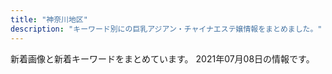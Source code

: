 ```yaml
---
title: "神奈川地区"
description: "キーワード別にの巨乳アジアン・チャイナエステ嬢情報をまとめました。"
---
```


新着画像と新着キーワードをまとめています。
2021年07月08日の情報です。

<DmmAffiliateIns />
<KeywordTable
  shops={
    [
    {
        "name": "\u3075\u3088\u3046",
        "url": "http://www.huyo.work/",
        "keywords": {},
        "station": "JR\u5e73\u585a\u99c5\u5317\u53e3",
        "img_links": [
            "http://www.huyo.work/images/info.jpg",
            "http://www.huyo.work/images/sys2.jpg",
            "http://www.huyo.work/img/nana1.jpg",
            "http://www.huyo.work/images/mobile.jpg",
            "http://www.huyo.work/images/4.jpg",
            "http://www.huyo.work/images/3.jpg",
            "http://www.huyo.work/images/interior_t.jpg",
            "http://www.huyo.work/img/mimi1.jpg",
            "http://www.huyo.work/images/head.jpg",
            "http://www.huyo.work/img/ayumi1.jpg",
            "http://www.huyo.work/images/sys1.jpg",
            "http://www.huyo.work/images/7.jpg",
            "http://www.huyo.work/img/mayu1.jpg",
            "http://www.huyo.work/images/int1.jpg",
            "http://www.huyo.work/img/riri1.jpg",
            "http://www.huyo.work/images/int2.jpg",
            "http://www.huyo.work/img/sora1.jpg",
            "http://www.huyo.work/images/2.jpg",
            "http://www.huyo.work/images/news.jpg",
            "http://www.huyo.work/images/line.png",
            "http://www.huyo.work/images/5.jpg",
            "http://www.huyo.work/images/1.jpg",
            "http://www.huyo.work/images/staff_t.jpg",
            "http://www.huyo.work/images/8.jpg",
            "http://www.huyo.work/img/hana1.jpg"
        ]
    },
    {
        "keywords": {},
        "station": "JR\u5e73\u585a\u99c5\u5317\u53e3",
        "url": "http://sui-en.work/",
        "name": "\u968f\u7e01",
        "img_links": [
            "http://sui-en.work/images/sys3.png",
            "http://sui-en.work/images/mobile.jpg",
            "http://sui-en.work/images/int1.png",
            "http://sui-en.work/images/2.png",
            "http://sui-en.work/images/b2.jpg",
            "http://sui-en.work/images/3.png",
            "http://sui-en.work/images/4.png",
            "http://sui-en.work/images/b1.jpg",
            "http://sui-en.work/images/head.jpg",
            "http://sui-en.work/images/news.jpg",
            "http://sui-en.work/images/1.png",
            "http://sui-en.work/images/int2.png",
            "http://sui-en.work/images/tr.jpg",
            "http://sui-en.work/img/yuki1.jpg",
            "http://sui-en.work/img/kaori1.jpg",
            "http://sui-en.work/images/sys2.jpg",
            "http://sui-en.work/img/sena1.jpg",
            "http://sui-en.work/images/int3.png",
            "http://sui-en.work/images/ta.jpg",
            "http://sui-en.work/img/hana1.jpg",
            "http://sui-en.work/images/interior_t.png",
            "http://sui-en.work/images/sys1.jpg",
            "http://sui-en.work/images/info.jpg",
            "http://sui-en.work/images/staff_t.png"
        ]
    },
    {
        "keywords": {
            "84": 4,
            "F": 1,
            "\u30bb\u30af\u30b7\u30fc": 5,
            "87": 5
        },
        "name": "\u30a2\u30eb\u30b9",
        "url": "https://174018370.wixsite.com/mysite-5/",
        "station": "JR\u85e4\u6ca2\u99c5\u5357\u53e3",
        "img_links": [
            "https://static.wixstatic.com/media/fa16f5_86eb1c796f8c4331b4c38b69cda1b743~mv2.jpg",
            "https://static.wixstatic.com/media/fa16f5_c5eb62e882bb4223841ed94f9c0e4c94~mv2.jpg",
            "https://static.wixstatic.com/media/fa16f5_10bb2bee15cc4bae8e5cb63703e45c70~mv2.jpg"
        ]
    },
    {
        "url": "http://lavender-est.xyz/",
        "name": "\u30e9\u30d9\u30f3\u30c0\u30fc",
        "img_links": [
            "http://lavender-est.xyz/girl/10.jpg",
            "http://lavender-est.xyz/girl/11_2.jpg",
            "http://lavender-est.xyz/girl/10_1.jpg",
            "http://lavender-est.xyz/girl/9.jpg",
            "http://lavender-est.xyz/girl/5.jpg",
            "http://lavender-est.xyz/girl/5_3.jpg",
            "http://lavender-est.xyz/images/top01.jpg",
            "http://lavender-est.xyz/girl/15.jpg",
            "http://lavender-est.xyz/girl/10_2.jpg",
            "http://lavender-est.xyz/girl/9_1.jpg",
            "http://lavender-est.xyz/girl/3_1.jpg",
            "http://lavender-est.xyz/images/room/r4.jpg",
            "http://lavender-est.xyz/images/bar_staff.jpg",
            "http://lavender-est.xyz/images/pro_girl_line.jpg",
            "http://lavender-est.xyz/images/twitter.jpg",
            "http://lavender-est.xyz/girl/5_2.jpg",
            "http://lavender-est.xyz/girl/6_1.jpg",
            "http://lavender-est.xyz/girl/7.jpg",
            "http://lavender-est.xyz/girl/14_1.jpg",
            "http://lavender-est.xyz/girl/14.jpg",
            "http://lavender-est.xyz/girl/9_2.jpg",
            "http://lavender-est.xyz/girl/no.jpg",
            "http://lavender-est.xyz/girl/6.jpg",
            "http://lavender-est.xyz/girl/14_2.jpg",
            "http://lavender-est.xyz/girl/7_1.jpg",
            "http://lavender-est.xyz/girl/4.jpg",
            "http://lavender-est.xyz/images/tel.png",
            "http://lavender-est.xyz/girl/11.jpg",
            "http://lavender-est.xyz/images/room/r2.jpg",
            "http://lavender-est.xyz/girl/1.jpg",
            "http://lavender-est.xyz/girl/4_1.jpg",
            "http://lavender-est.xyz/i/girl/4.jpg",
            "http://lavender-est.xyz/girl/7_2.jpg",
            "http://lavender-est.xyz/girl/15_1.jpg",
            "http://lavender-est.xyz/images/mobile.png",
            "http://lavender-est.xyz/girl/5_1.jpg",
            "http://lavender-est.xyz/images/lr_02.jpg",
            "http://lavender-est.xyz/girl/3.jpg",
            "http://lavender-est.xyz/girl/2.jpg",
            "http://lavender-est.xyz/girl/2_1.jpg",
            "http://lavender-est.xyz/girl/11_1.jpg",
            "http://lavender-est.xyz/images/room/r1.jpg",
            "http://lavender-est.xyz/images/room/r3.jpg"
        ],
        "keywords": {},
        "station": "JR\u85e4\u6ca2\u99c5\u5357\u53e3"
    },
    {
        "name": "\u798f\u7e01",
        "station": "\u5584\u884c\u99c5\u6771\u53e3",
        "url": "http://treat-rlx.com/",
        "keywords": {
            "C": 11
        },
        "img_links": [
            "http://treat-rlx.com/pic/topimg1.png",
            "http://treat-rlx.com/i/files/homeimg.jpg",
            "http://treat-rlx.com/pic/head.jpg",
            "http://treat-rlx.com/staff/mika/01mb.jpg",
            "http://treat-rlx.com/pic/topimg4.png",
            "http://treat-rlx.com/pic/topimg5.png",
            "http://treat-rlx.com/img/att.png",
            "http://treat-rlx.com/pic/topimg2.png",
            "http://treat-rlx.com/staff/aya/01.jpg",
            "http://treat-rlx.com/staff/mika/01.jpg",
            "http://treat-rlx.com/img/ttl_staff.jpg",
            "http://treat-rlx.com/img/ttl_mobile.png",
            "http://treat-rlx.com/img/ttl_rec.png",
            "http://treat-rlx.com/pic/topimg3.png",
            "http://treat-rlx.com/staff/aya/01mb.jpg"
        ]
    },
    {
        "keywords": {},
        "name": "\u7652\u5fc3\u5712",
        "img_links": [
            "http://yushinen.info/images/nei-03.png",
            "http://yushinen.info/images/g3.jpg",
            "http://yushinen.info/images/room1.jpg",
            "http://yushinen.info/images/room3.jpg",
            "http://yushinen.info/images/room4.jpg",
            "http://yushinen.info/images/g0.jpg",
            "http://yushinen.info/images/room6.jpg",
            "http://yushinen.info/images/room2.jpg",
            "http://yushinen.info/images/g1.jpg",
            "http://yushinen.info/images/g7.jpg",
            "http://yushinen.info/images/info.png",
            "http://yushinen.info/images/g2.jpg",
            "http://yushinen.info/images/flw.png",
            "http://yushinen.info/images/g6.jpg",
            "http://yushinen.info/images/room5.jpg",
            "http://yushinen.info/images/g5.jpg",
            "http://yushinen.info/images/mobile.png",
            "http://yushinen.info/images/top.jpg",
            "http://yushinen.info/images/g4.jpg"
        ],
        "station": "JR\u85e4\u6ca2\u99c5\u5357\u53e3",
        "url": "http://yushinen.info/"
    },
    {
        "keywords": {},
        "url": "http://f-kaori.work/",
        "img_links": [
            "http://f-kaori.work/images/1.jpg",
            "http://f-kaori.work/sp/images/int2.png",
            "http://f-kaori.work/img/yumi1.jpg",
            "http://f-kaori.work/sp/menu/staff.jpg",
            "http://f-kaori.work/sp/img/risa1.jpg",
            "http://f-kaori.work/sp/images/11.jpg",
            "http://f-kaori.work/sp/images/rec3.png",
            "http://f-kaori.work/sp/images/staff_t.jpg",
            "http://f-kaori.work/sp/images/sys.png",
            "http://f-kaori.work/images/int1.png",
            "http://f-kaori.work/sp/img/ai1.jpg",
            "http://f-kaori.work/images/rec2.jpg",
            "http://f-kaori.work/sp/images/sisu.jpg",
            "http://f-kaori.work/sp/images/tel.jpg",
            "http://f-kaori.work/images/10.jpg",
            "http://f-kaori.work/sp/images/9.jpg",
            "http://f-kaori.work/sp/img/sora1.jpg",
            "http://f-kaori.work/images/11.jpg",
            "http://f-kaori.work/images/sisu_t.jpg",
            "http://f-kaori.work/sp/images/head.jpg",
            "http://f-kaori.work/img/emi1.jpg",
            "http://f-kaori.work/images/staff_t.jpg",
            "http://f-kaori.work/sp/images/newsb.png",
            "http://f-kaori.work/images/interior_t.jpg",
            "http://f-kaori.work/sp/img/yumi1.jpg",
            "http://f-kaori.work/images/int2.png",
            "http://f-kaori.work/img/yaya1.jpg",
            "http://f-kaori.work/images/sys.png",
            "http://f-kaori.work/sp/images/pc.jpg",
            "http://f-kaori.work/images/12.jpg",
            "http://f-kaori.work/sp/images/rec2.jpg",
            "http://f-kaori.work/images/sisu.png",
            "http://f-kaori.work/sp/menu/interior.jpg",
            "http://f-kaori.work/sp/images/12.jpg",
            "http://f-kaori.work/sp/images/news.png",
            "http://f-kaori.work/sp/images/footer.png",
            "http://f-kaori.work/images/mobile.jpg",
            "http://f-kaori.work/images/8.jpg",
            "http://f-kaori.work/img/sora1.jpg",
            "http://f-kaori.work/images/sm.jpg",
            "http://f-kaori.work/sp/img/yaya1.jpg",
            "http://f-kaori.work/images/head.jpg",
            "http://f-kaori.work/sp/images/8.jpg",
            "http://f-kaori.work/sp/images/int1.png",
            "http://f-kaori.work/images/6.jpg",
            "http://f-kaori.work/img/ai1.jpg",
            "http://f-kaori.work/img/risa1.jpg",
            "http://f-kaori.work/sp/images/1.jpg",
            "http://f-kaori.work/sp/images/10.jpg",
            "http://f-kaori.work/sp/images/6.jpg",
            "http://f-kaori.work/images/rec1.png",
            "http://f-kaori.work/img/sasa1.jpg",
            "http://f-kaori.work/sp/img/emi1.jpg",
            "http://f-kaori.work/sp/menu/top.jpg",
            "http://f-kaori.work/sp/img/sasa1.jpg",
            "http://f-kaori.work/images/concept.png",
            "http://f-kaori.work/sp/images/sisu_t.png",
            "http://f-kaori.work/images/news.png",
            "http://f-kaori.work/images/9.jpg",
            "http://f-kaori.work/sp/images/topgirl.png",
            "http://f-kaori.work/images/line.png",
            "http://f-kaori.work/sp/images/rec1.png",
            "http://f-kaori.work/sp/images/interior_t.jpg",
            "http://f-kaori.work/sp/images/top.jpg"
        ],
        "name": "\u85ab",
        "station": "JR\u85e4\u6ca2\u99c5\u5357\u53e3"
    },
    {
        "name": "\u83ef\u84ee",
        "station": "JR\u8305\u30f6\u5d0e\u99c5\u5317\u53e3",
        "img_links": [],
        "url": "http://karen.ies.fun/",
        "keywords": {}
    },
    {
        "url": "https://temiri.ests.jp/",
        "img_links": [
            "https://temiri.ests.jp/images/img_eject.jpg",
            "https://temiri.ests.jp/images/tit_face.jpg",
            "https://temiri.ests.jp/images/btn_eject.jpg",
            "https://temiri.ests.jp/images/sp_top.jpg",
            "https://temiri.ests.jp/images/room2.jpg",
            "https://temiri.ests.jp/images/link_nav04.jpg",
            "https://temiri.ests.jp/images/room5.jpg",
            "https://temiri.ests.jp/images/link_nav06.jpg",
            "https://temiri.ests.jp/images/link_nav03.jpg",
            "https://temiri.ests.jp/images/top.png",
            "https://temiri.ests.jp/photos/sites/37/2021/07/2021070604414557.jpg",
            "https://temiri.ests.jp/images/tit_new.jpg",
            "https://temiri.ests.jp/photos/sites/37/2021/06/2021062407313095.jpg",
            "https://temiri.ests.jp/images/link_nav01.jpg",
            "https://temiri.ests.jp/images/room3.jpg",
            "https://temiri.ests.jp/photos/sites/37/2021/06/202106240731274.jpg",
            "https://temiri.ests.jp/images/tit_eject.jpg",
            "https://temiri.ests.jp/photos/sites/37/2021/06/2021062407312689.jpg",
            "https://temiri.ests.jp/images/room1.jpg",
            "https://temiri.ests.jp/images/room6.jpg",
            "https://temiri.ests.jp/images/link_nav07.jpg",
            "https://temiri.ests.jp/images/link_nav05.jpg",
            "https://temiri.ests.jp/images/room4.jpg",
            "https://temiri.ests.jp/photos/sites/37/2021/06/2021062407312823.jpg",
            "https://temiri.ests.jp/images/link_nav02.jpg",
            "https://temiri.ests.jp/images/close_eject.png"
        ],
        "name": "\u30c6\u30df\u30ea",
        "keywords": {
            "C": 54,
            "86": 12,
            "83": 12,
            "85": 24,
            "D": 48,
            "87": 12
        },
        "station": "JR\u6238\u585a\u99c5\u897f\u53e3"
    },
    {
        "station": "JR\u85e4\u6ca2\u99c5\u5357\u53e3",
        "img_links": [
            "http://es-tiara.jpest.net/uploads//sites/29/elementor/thumbs/g3-p6y6s5t17tg0kcmmp7qxqlulr3l1ctxeo6k0dqs9mg.jpg",
            "http://es-tiara.jpest.net/uploads//sites/29/2020/11/new_01.jpg",
            "http://es-tiara.jpest.net/uploads//sites/29/2021/05/g3.jpg",
            "http://es-tiara.jpest.net/uploads//sites/29/elementor/thumbs/g4-p6y6qq3wrxh8tspq33egfgw92wnulh8652oaziwx4o.jpg",
            "http://es-tiara.jpest.net/uploads//sites/29/elementor/thumbs/g1-p6y6ogby9cdarq0icm1wwjj5eduwzt7ittx28ga660.jpg",
            "http://es-tiara.jpest.net/uploads//sites/29/2020/11/top-1.png",
            "http://es-tiara.jpest.net/uploads//sites/29/2020/11/new_03.jpg",
            "http://es-tiara.jpest.net/uploads//sites/29/2021/05/g4.jpg",
            "http://es-tiara.jpest.net/uploads//sites/29/elementor/thumbs/g2-p6y6me2p9fjnaj0de7ydxk9qgy0x3q0q7mdpblc9tk.jpg",
            "http://es-tiara.jpest.net/uploads//sites/29/2021/05/g2.jpg",
            "http://es-tiara.jpest.net/uploads//sites/29/2020/11/liushu.png",
            "http://es-tiara.jpest.net/uploads//sites/29/2021/05/g1.jpg"
        ],
        "keywords": {},
        "url": "http://es-tiara.jpest.net/",
        "name": "\u30c6\u30a3\u30a2\u30e9"
    },
    {
        "station": "JR\u5c0f\u7530\u539f\u99c5\u897f\u53e3",
        "name": "\u30ad\u30e5\u30fc\u30c8",
        "url": "http://onlyone-relax.xyz/",
        "keywords": {
            "D": 61,
            "C": 8,
            "F": 8,
            "E": 8
        },
        "img_links": [
            "http://onlyone-relax.xyz/images/cg01.jpg",
            "http://onlyone-relax.xyz/images/cg09.jpg",
            "http://onlyone-relax.xyz/images/cg07.jpg",
            "http://onlyone-relax.xyz/images/cg08.jpg",
            "http://onlyone-relax.xyz/images/spacer300x450.png",
            "http://onlyone-relax.xyz/images/cg05.jpg",
            "http://onlyone-relax.xyz/images/cg04.jpg",
            "http://onlyone-relax.xyz/images/top2.png",
            "http://onlyone-relax.xyz/images/cg02.jpg",
            "http://onlyone-relax.xyz/images/cg10.jpg",
            "http://onlyone-relax.xyz/images/2.jpg",
            "http://onlyone-relax.xyz/images/4.jpg",
            "http://onlyone-relax.xyz/images/cg06.jpg",
            "http://onlyone-relax.xyz/images/top.png",
            "http://onlyone-relax.xyz/images/1.jpg",
            "http://onlyone-relax.xyz/images/cg03.jpg",
            "http://onlyone-relax.xyz/images/qr.jpg"
        ]
    },
    {
        "url": "http://o-jp.com/tsubaki/",
        "name": "\u693f",
        "img_links": [
            "http://o-jp.com/tsubaki/images/index_enter.jpg",
            "http://o-jp.com/tsubaki/images/t_discount.jpg",
            "http://o-jp.com/tsubaki/images/photo03.jpg",
            "http://o-jp.com/tsubaki/images/t_mobile.jpg",
            "http://o-jp.com/tsubaki/images/photo01.jpg",
            "http://o-jp.com/tsubaki/images/photo04.jpg",
            "http://o-jp.com/tsubaki/images/photo02.jpg",
            "http://o-jp.com/tsubaki/images/mimi1.jpg"
        ],
        "station": "JR\u5e73\u585a\u99c5\u897f\u53e3",
        "keywords": {
            "C": 6
        }
    },
    {
        "station": "JR\u85e4\u6ca2\u99c5\u5357\u53e3",
        "url": "http://hana-tobira.xyz/",
        "img_links": [
            "http://hana-tobira.xyz/images/g2.jpg",
            "http://hana-tobira.xyz/images/tite-link.jpg",
            "http://hana-tobira.xyz/images/tite-staff.jpg",
            "http://hana-tobira.xyz/images/end.png",
            "http://hana-tobira.xyz/images/g5.jpg",
            "http://hana-tobira.xyz/images/mobile.jpg",
            "http://hana-tobira.xyz/images/g.jpg",
            "http://hana-tobira.xyz/images/tite-i.png",
            "http://hana-tobira.xyz/images/pickup_t.jpg",
            "http://hana-tobira.xyz/images/g4.jpg",
            "http://hana-tobira.xyz/images/g6.jpg",
            "http://hana-tobira.xyz/images/g7.jpg"
        ],
        "name": "\u82b1\u306e\u6249",
        "keywords": {
            "C": 13
        }
    },
    {
        "keywords": {},
        "name": "\u591c\u8776",
        "url": "http://yacho.est-u.com/",
        "img_links": [
            "http://yacho.est-u.com/images/index_07.jpg",
            "http://yacho.est-u.com/images/2.jpg",
            "http://yacho.est-u.com/images/k1.jpg",
            "http://yacho.est-u.com/images/4.jpg",
            "http://yacho.est-u.com/images/staff_03.jpg",
            "http://yacho.est-u.com/images/index_04.jpg",
            "http://yacho.est-u.com/images/3.jpg",
            "http://yacho.est-u.com/images/index_01.jpg",
            "http://yacho.est-u.com/images/index_14.jpg",
            "http://yacho.est-u.com/images/index_10.jpg",
            "http://yacho.est-u.com/images/k2.jpg",
            "http://yacho.est-u.com/images/index_06.jpg",
            "http://yacho.est-u.com/images/6.jpg",
            "http://yacho.est-u.com/images/5.jpg",
            "http://yacho.est-u.com/images/index_05.jpg",
            "http://yacho.est-u.com/images/staff_01.jpg",
            "http://yacho.est-u.com/images/index_03.jpg",
            "http://yacho.est-u.com/images/1.jpg",
            "http://yacho.est-u.com/images/index_02.jpg",
            "http://yacho.est-u.com/images/index_17.jpg",
            "http://yacho.est-u.com/images/index_12.jpg",
            "http://yacho.est-u.com/images/index_15.jpg"
        ],
        "station": "JR\u85e4\u6ca2\u99c5\u5357\u53e3"
    },
    {
        "station": "JR\u6771\u6238\u585a\u99c5\u6771\u53e3",
        "img_links": [
            "http://candy.relaxjp.com/css/staff/staff001-a.png",
            "http://candy.relaxjp.com/css/staff/staff007.png",
            "http://candy.relaxjp.com/css/staff/staff003.png",
            "http://candy.relaxjp.com/css/staff/staff0001.png",
            "http://candy.relaxjp.com/css/staff/staff007-a.png",
            "http://candy.relaxjp.com/css/staff/staff006.png",
            "http://candy.relaxjp.com/css/nav/nav-003.png",
            "http://candy.relaxjp.com/images/slider1/003.jpg",
            "http://candy.relaxjp.com/css/osusume33.jpg",
            "http://candy.relaxjp.com/css/staff/staff006-a.png",
            "http://candy.relaxjp.com/css/nav/nav-006.png",
            "http://candy.relaxjp.com/css/staff/staff005-a.png",
            "http://candy.relaxjp.com/css/staff/staff003-a.png",
            "http://candy.relaxjp.com/css/staff/staff004.png",
            "http://candy.relaxjp.com/images/slider1/001.jpg",
            "http://candy.relaxjp.com/css/staff/staff004-a.png",
            "http://candy.relaxjp.com/css/staff/staff005.png",
            "http://candy.relaxjp.com/css/top000001.png",
            "http://candy.relaxjp.com/css/staff/staff002-a.png",
            "http://candy.relaxjp.com/css/tel.png",
            "http://candy.relaxjp.com/css/nav/nav-001.png",
            "http://candy.relaxjp.com/css/nav/nav-002.png",
            "http://candy.relaxjp.com/css/nav/nav-005.png",
            "http://candy.relaxjp.com/css/staff/staff002.png",
            "http://candy.relaxjp.com/css/nav/nav-004.png"
        ],
        "keywords": {
            "87": 1,
            "85": 1,
            "88": 1,
            "90": 1,
            "D": 4,
            "C": 2,
            "89": 2
        },
        "url": "http://candy.relaxjp.com/",
        "name": "Candy"
    },
    {
        "station": "JR\u5e73\u585a\u99c5",
        "name": "\u6843\u9999",
        "url": "http://esthe-massage.pw/",
        "keywords": {
            "87": 1,
            "86": 3,
            "D": 3,
            "E": 2,
            "85": 1
        },
        "img_links": [
            "http://esthe-massage.pw/img/no.png",
            "http://esthe-massage.pw/img/cg02.jpg",
            "http://esthe-massage.pw/img/m30.jpg",
            "http://esthe-massage.pw/img/fla.jpg",
            "http://esthe-massage.pw/img/m1.jpg",
            "http://esthe-massage.pw/img/noo.png",
            "http://esthe-massage.pw/img/m4.jpg",
            "http://esthe-massage.pw/img/cg05.jpg",
            "http://esthe-massage.pw/img/cg04.jpg",
            "http://esthe-massage.pw/img/m60.jpg",
            "http://esthe-massage.pw/img/cg01.jpg",
            "http://esthe-massage.pw/img/stan.png",
            "http://esthe-massage.pw/img/m2.jpg",
            "http://esthe-massage.pw/img/m5.jpg",
            "http://esthe-massage.pw/img/top.jpg",
            "http://esthe-massage.pw/img/m10.jpg",
            "http://esthe-massage.pw/img/m3.jpg",
            "http://esthe-massage.pw/img/m20.jpg",
            "http://esthe-massage.pw/img/cg03.jpg",
            "http://esthe-massage.pw/img/m6.jpg"
        ]
    },
    {
        "keywords": {
            "D": 108,
            "83": 18,
            "86": 36,
            "87": 18,
            "85": 36,
            "C": 14
        },
        "station": "\u79e6\u91ce\u99c5\u5317\u53e3",
        "img_links": [
            "https://arena.jpn.vin/images/s_news.jpg",
            "https://arena.jpn.vin/images/s_staff.jpg",
            "https://arena.jpn.vin/images/room4.jpg",
            "https://arena.jpn.vin/images/new.jpg",
            "https://arena.jpn.vin/images/s_link.jpg",
            "https://arena.jpn.vin/photos/sites/25/2021/04/2021043011491629.jpg",
            "https://arena.jpn.vin/photos/sites/25/2021/02/2021021019135619.jpg",
            "https://arena.jpn.vin/images/s2.jpg",
            "https://arena.jpn.vin/images/s_face.jpg",
            "https://arena.jpn.vin/images/room3.jpg",
            "https://arena.jpn.vin/photos/sites/25/2021/02/2021021019135821.jpg",
            "https://arena.jpn.vin/images/tel.jpg",
            "https://arena.jpn.vin/photos/sites/25/2021/02/202102101913575.jpg",
            "https://arena.jpn.vin/images/room1.jpg",
            "https://arena.jpn.vin/photos/sites/25/2021/02/2021021019135553.jpg",
            "https://arena.jpn.vin/images/top.jpg",
            "https://arena.jpn.vin/images/s1.jpg",
            "https://arena.jpn.vin/images/mobile.jpg",
            "https://arena.jpn.vin/images/news_bj2.jpg",
            "https://arena.jpn.vin/images/room2.jpg",
            "https://arena.jpn.vin/photos/sites/25/2021/03/2021031912153947.jpg"
        ],
        "url": "https://arena.jpn.vin/",
        "name": "\u30a2\u30ea\u30fc\u30ca"
    },
    {
        "name": "\u5922\u306e\u8776\u3005",
        "url": "http://tiffany1818.biz/",
        "keywords": {
            "86": 18,
            "E": 3,
            "D": 15
        },
        "img_links": [
            "http://tiffany1818.biz/images/cg01.jpg",
            "http://tiffany1818.biz/images/cg06.jpg",
            "http://tiffany1818.biz/images/cg02.jpg",
            "http://tiffany1818.biz/images/news.png",
            "http://tiffany1818.biz/images/cg03.jpg",
            "http://tiffany1818.biz/images/cg07.jpg",
            "http://tiffany1818.biz/images/evetop.png",
            "http://tiffany1818.biz/images/staff_s.png",
            "http://tiffany1818.biz/images/cg05.jpg",
            "http://tiffany1818.biz/images/top.png"
        ],
        "station": "\u4e0a\u6c38\u8c37\u99c5"
    },
    {
        "url": "http://www.bestlove.iesjp.com/",
        "keywords": {
            "83": 20,
            "D": 8,
            "C": 37,
            "87": 12
        },
        "name": "Best Love \uff5e\u30d9\u30b9\u30c8\u30e9\u30d6\uff5e",
        "img_links": [
            "http://www.bestlove.iesjp.com/files/007-02.jpg",
            "http://www.bestlove.iesjp.com/files/002.jpg",
            "http://www.bestlove.iesjp.com/files/002-03.jpg",
            "http://www.bestlove.iesjp.com/files/009-02.jpg",
            "http://www.bestlove.iesjp.com/files/003-03.jpg",
            "http://www.bestlove.iesjp.com/files/006.jpg",
            "http://www.bestlove.iesjp.com/photo_news/upimg/5129560a1cb3fa4f74_0.jpg",
            "http://www.bestlove.iesjp.com/files/004.jpg",
            "http://www.bestlove.iesjp.com/images/mobile.jpg",
            "http://www.bestlove.iesjp.com/files/002-02.jpg",
            "http://www.bestlove.iesjp.com/files/008-02.jpg",
            "http://www.bestlove.iesjp.com/files/006-02.jpg",
            "http://www.bestlove.iesjp.com/files/007-03.jpg",
            "http://www.bestlove.iesjp.com/files/003.jpg",
            "http://www.bestlove.iesjp.com/files/001-02.jpg",
            "http://www.bestlove.iesjp.com/files/005-03.jpg",
            "http://www.bestlove.iesjp.com/files/003-02.jpg",
            "http://www.bestlove.iesjp.com/files/005-02.jpg",
            "http://www.bestlove.iesjp.com/files/008-03.jpg",
            "http://www.bestlove.iesjp.com/files/007.jpg",
            "http://www.bestlove.iesjp.com/photo_news/upimg/3962760c85494d91ae_0.jpg",
            "http://www.bestlove.iesjp.com/images/r3.jpg",
            "http://www.bestlove.iesjp.com/files/004-02.jpg",
            "http://www.bestlove.iesjp.com/files/004-03.jpg",
            "http://www.bestlove.iesjp.com/files/009-03.jpg",
            "http://www.bestlove.iesjp.com/files/009.jpg",
            "http://www.bestlove.iesjp.com/files/008.jpg",
            "http://www.bestlove.iesjp.com/images/line.png",
            "http://www.bestlove.iesjp.com/files/001.jpg",
            "http://www.bestlove.iesjp.com/files/006-03.jpg",
            "http://www.bestlove.iesjp.com/files/001-03.jpg",
            "http://www.bestlove.iesjp.com/images/atomosky.jpg",
            "http://www.bestlove.iesjp.com/files/005.jpg"
        ],
        "station": "JR\u5e73\u585a\u99c5\u5317\u53e3"
    },
    {
        "url": "http://tenshinokoi.es-come.net/",
        "keywords": {},
        "name": "\u5929\u4f7f\u306e\u604b",
        "img_links": [
            "http://tenshinokoi.es-come.net/images/share/pickup.png",
            "http://tenshinokoi.es-come.net/img/yuyu1.jpg",
            "http://tenshinokoi.es-come.net/i/120/yuyu1.jpg",
            "http://tenshinokoi.es-come.net/i/80/yuyu1.jpg",
            "http://tenshinokoi.es-come.net/girls/hiromi1.jpg",
            "http://tenshinokoi.es-come.net/images/share/tel.png",
            "http://tenshinokoi.es-come.net/images/info1.jpg",
            "http://tenshinokoi.es-come.net/girls/kana1.jpg",
            "http://tenshinokoi.es-come.net/girls/yurika1.jpg",
            "http://tenshinokoi.es-come.net/girls/yuyu1.jpg",
            "http://tenshinokoi.es-come.net/i/120/yuna1.jpg",
            "http://tenshinokoi.es-come.net/img/header00.jpg",
            "http://tenshinokoi.es-come.net/img/header01.jpg",
            "http://tenshinokoi.es-come.net/i/80/yuna1.jpg",
            "http://tenshinokoi.es-come.net/images/share/sp-kp2.png",
            "http://tenshinokoi.es-come.net/girls/misaki1.jpg",
            "http://tenshinokoi.es-come.net/img/sumire1.jpg",
            "http://tenshinokoi.es-come.net/i/120/risa1.jpg",
            "http://tenshinokoi.es-come.net/girls/risa1.jpg",
            "http://tenshinokoi.es-come.net/images/shishubar.png",
            "http://tenshinokoi.es-come.net/girls/riri1.jpg",
            "http://tenshinokoi.es-come.net/girls/sumire1.jpg",
            "http://tenshinokoi.es-come.net/img/header02.jpg",
            "http://tenshinokoi.es-come.net/images/infobar.png",
            "http://tenshinokoi.es-come.net/girls/yuki1.jpg",
            "http://tenshinokoi.es-come.net/i/80/risa1.jpg",
            "http://tenshinokoi.es-come.net/i/80/sumire1.jpg",
            "http://tenshinokoi.es-come.net/images/therapistbar.png",
            "http://tenshinokoi.es-come.net/img/risa1.jpg",
            "http://tenshinokoi.es-come.net/images/qr.jpg",
            "http://tenshinokoi.es-come.net/images/info2.jpg",
            "http://tenshinokoi.es-come.net/i/120/sumire1.jpg"
        ],
        "station": "\u8305\u30f6\u5d0e\u99c5\u5357\u53e3"
    },
    {
        "keywords": {
            "86": 4,
            "87": 16,
            "D": 24,
            "88": 4
        },
        "img_links": [
            "http://www.hatsukoi.mensest.com/images/icon_staff.png",
            "http://www.hatsukoi.mensest.com/files/003.jpg",
            "http://www.hatsukoi.mensest.com/files/006.jpg",
            "http://www.hatsukoi.mensest.com/images/mainImg_sub.jpg",
            "http://www.hatsukoi.mensest.com/files/005.jpg",
            "http://www.hatsukoi.mensest.com/images/icon_tel.png",
            "http://www.hatsukoi.mensest.com/files/002.jpg",
            "http://www.hatsukoi.mensest.com/files/001.jpg",
            "http://www.hatsukoi.mensest.com/files/004.jpg",
            "http://www.hatsukoi.mensest.com/images/btn2.png",
            "http://www.hatsukoi.mensest.com/images/icon_top.png",
            "http://www.hatsukoi.mensest.com/images/icon_info.png",
            "http://www.hatsukoi.mensest.com/common/images/photo01.jpg",
            "http://www.hatsukoi.mensest.com/common/images/photo03.jpg",
            "http://www.hatsukoi.mensest.com/common/images/photo02.jpg"
        ],
        "url": "http://www.hatsukoi.mensest.com/",
        "station": "JR\u6771\u6238\u585a\u99c5\u6771\u53e3",
        "name": "\u521d\u604b"
    },
    {
        "name": "Fairy Ark",
        "url": "http://www.relax-fairyark.info/",
        "station": "JR\u85e4\u6ca2\u99c5\u5357\u53e3",
        "keywords": {
            "D": 4,
            "C": 3,
            "E": 6,
            "86": 4,
            "87": 7,
            "85": 2
        },
        "img_links": [
            "http://www.relax-fairyark.info/img/sta223.jpg",
            "http://www.relax-fairyark.info/img/sta263.jpg",
            "http://www.relax-fairyark.info/img/body2.jpg",
            "http://www.relax-fairyark.info/img/st1.jpg",
            "http://www.relax-fairyark.info/img/sta270.jpg",
            "http://www.relax-fairyark.info/img/head.jpg",
            "http://www.relax-fairyark.info/img/footbotton.png",
            "http://www.relax-fairyark.info/img/st0220.jpg",
            "http://www.relax-fairyark.info/img/sta220.jpg",
            "http://www.relax-fairyark.info/img/st272.jpg",
            "http://www.relax-fairyark.info/img/st227.jpg",
            "http://www.relax-fairyark.info/img/vlt.png",
            "http://www.relax-fairyark.info/img/st260.jpg",
            "http://www.relax-fairyark.info/img/st223.jpg",
            "http://www.relax-fairyark.info/img/botton.jpg",
            "http://www.relax-fairyark.info/img/sta150.jpg",
            "http://www.relax-fairyark.info/img/nos.jpg",
            "http://www.relax-fairyark.info/img/sta213.jpg",
            "http://www.relax-fairyark.info/img/st213.jpg",
            "http://www.relax-fairyark.info/img/st255.jpg",
            "http://www.relax-fairyark.info/img/sta260.jpg",
            "http://www.relax-fairyark.info/img/st271.jpg",
            "http://www.relax-fairyark.info/img/tel.png",
            "http://www.relax-fairyark.info/img/st150.jpg",
            "http://www.relax-fairyark.info/img/sta255.jpg",
            "http://www.relax-fairyark.info/img/sta267.jpg",
            "http://www.relax-fairyark.info/img/sta271.jpg",
            "http://www.relax-fairyark.info/img/st263.jpg",
            "http://www.relax-fairyark.info/img/st270.jpg",
            "http://www.relax-fairyark.info/img/st267.jpg",
            "http://www.relax-fairyark.info/img/st220.jpg",
            "http://www.relax-fairyark.info/img/sta272.jpg"
        ]
    },
    {
        "station": "JR\u6771\u6238\u585a\u99c5\u6771\u53e3",
        "url": "https://es-happy.com/",
        "name": "\u30c0\u30df\u30a2\u30fc",
        "img_links": [
            "https://es-happy.com/images/mobile.jpg",
            "https://es-happy.com/staffPhoto/s20210522133223.jpg",
            "https://es-happy.com/staffPhoto/b20210522133207.jpg",
            "https://es-happy.com/staffPhoto/b20210522133223.jpg",
            "https://es-happy.com/images/returnBtn.jpg",
            "https://es-happy.com/images/store/03.jpg",
            "https://es-happy.com/staffPhoto/s20210522133230.jpg",
            "https://es-happy.com/staffPhoto/s20210522133148.jpg",
            "https://es-happy.com/images/store/02.jpg",
            "https://es-happy.com/images/store/04.jpg",
            "https://es-happy.com/staffPhoto/s20210522133207.jpg",
            "https://es-happy.com/staffPhoto/b20210522133148.jpg",
            "https://es-happy.com/images/store/01.jpg"
        ],
        "keywords": {
            "D": 2,
            "85": 1,
            "87": 1,
            "86": 1
        }
    },
    {
        "name": "\u30ea\u30e9\u30af\u30bc\u30fc\u30b7\u30e7\u30f3\u59b9",
        "img_links": [
            "http://www.imouto-esute2866.com/images/013.jpg",
            "http://www.imouto-esute2866.com/flash/top-1.jpg",
            "http://www.imouto-esute2866.com/images/012.jpg"
        ],
        "station": "JR\u5e73\u585a\u99c5\u5317\u53e3",
        "url": "http://www.imouto-esute2866.com/",
        "keywords": {
            "C": 7
        }
    },
    {
        "station": "JR\u85e4\u6ca2\u99c5\u5317\u53e3",
        "img_links": [
            "http://en.este88.com/gals/aya1.jpg",
            "http://en.este88.com/gals/emi1.jpg",
            "http://en.este88.com/gals/kasumi1.jpg",
            "http://en.este88.com/gals/arisa1.jpg",
            "http://en.este88.com/i/images/info_12.jpg",
            "http://en.este88.com/gals/rena1.jpg",
            "http://en.este88.com/i/images/info_15.jpg",
            "http://en.este88.com/gals/sari1.jpg",
            "http://en.este88.com/i/images/info_07.jpg",
            "http://en.este88.com/gals/riko1.jpg",
            "http://en.este88.com/images/info.png",
            "http://en.este88.com/gals/mika1.jpg",
            "http://en.este88.com/i/images/info_09.jpg",
            "http://en.este88.com/gals/anna1.jpg",
            "http://en.este88.com/gals/koko1.jpg"
        ],
        "keywords": {},
        "url": "http://en.este88.com/",
        "name": "\u7e01"
    },
    {
        "img_links": [
            "http://vinerty.xyz/uploads/210414/1-210414154346291.png",
            "http://vinerty.xyz/templets/default/picture/news.jpg",
            "http://vinerty.xyz/uploads/210414/1-2104141542145O.jpg",
            "http://vinerty.xyz/templets/default/picture/head.jpg",
            "http://vinerty.xyz/uploads/210414/1-21041415424K61.jpg",
            "http://vinerty.xyz/templets/default/picture/staff_t.jpg",
            "http://vinerty.xyz/uploads/180620/1-1P62010193X63.jpg",
            "http://vinerty.xyz/uploads/210414/1-210414154313312.jpg",
            "http://vinerty.xyz/uploads/210414/1-21041416305D18.jpg",
            "http://vinerty.xyz/uploads/210424/1-210424092F2349.jpg",
            "http://vinerty.xyz/templets/default/picture/interior_t.jpg",
            "http://vinerty.xyz/uploads/180620/1-1P62010154K00.png",
            "http://vinerty.xyz/templets/default/picture/rec1.png"
        ],
        "station": "\u6e58\u5357\u53f0\u99c5\u897f\u53e3",
        "name": "\u6e05\u6c34\u6e7e",
        "keywords": {},
        "url": "http://vinerty.xyz/"
    },
    {
        "name": "\u30cf\u30ca\u30d3",
        "keywords": {
            "C": 7
        },
        "url": "http://es-hanabi.xyz/",
        "station": "JR\u5e73\u585a\u99c5\u897f\u53e3",
        "img_links": [
            "http://es-hanabi.xyz/images/top.jpg",
            "http://es-hanabi.xyz/images/zi_staff.png",
            "http://es-hanabi.xyz/images/g1.jpg",
            "http://es-hanabi.xyz/images/g3.jpg",
            "http://es-hanabi.xyz/images/r7.jpg",
            "http://es-hanabi.xyz/images/g4.jpg",
            "http://es-hanabi.xyz/images/r6.jpg",
            "http://es-hanabi.xyz/images/r2.jpg",
            "http://es-hanabi.xyz/images/r1.jpg",
            "http://es-hanabi.xyz/images/r5.jpg",
            "http://es-hanabi.xyz/images/g2.jpg",
            "http://es-hanabi.xyz/images/g0.jpg",
            "http://es-hanabi.xyz/images/g5.jpg",
            "http://es-hanabi.xyz/images/r8.jpg",
            "http://es-hanabi.xyz/images/new1.jpg",
            "http://es-hanabi.xyz/images/mobile.png"
        ]
    },
    {
        "keywords": {},
        "url": "http://hoguraku.info/",
        "station": "JR\u5927\u8239\u99c5\u6771\u53e3",
        "img_links": [
            "http://hoguraku.info/_src/57253442/img20190220201540841954_20210421120550484.jpg",
            "http://hoguraku.info/_src/57253350/navi_01.png",
            "http://hoguraku.info/_src/57294930/wechatimg124.png",
            "http://hoguraku.info/_src/57253401/navi_05.png",
            "http://hoguraku.info/_src/57253440/wechatimg568.jpg",
            "http://hoguraku.info/_src/57253392/navi_01.png",
            "http://hoguraku.info/_src/57253382/1_20210622201428482.jpg",
            "http://hoguraku.info/_src/57253715/1_20180513213551260.jpg",
            "http://hoguraku.info/_src/57253354/navi_03.png",
            "http://hoguraku.info/_src/57253721/img20210626213055275083.jpg",
            "http://hoguraku.info/_src/57253358/navi_05.png",
            "http://hoguraku.info/_src/57253394/navi_02.png",
            "http://hoguraku.info/_src/57253383/1_20210622201428482.jpg",
            "http://hoguraku.info/_src/57253397/navi_03.png",
            "http://hoguraku.info/_src/57253718/3_20180513213551306.jpg",
            "http://hoguraku.info/_src/57253719/3_20180513213551306.jpg",
            "http://hoguraku.info/_src/57253452/img20210513193238243548.jpg",
            "http://hoguraku.info/_src/57253438/wechatimg568.jpg",
            "http://hoguraku.info/_src/57253374/_x1m6343.jpg",
            "http://hoguraku.info/_src/57253720/img20210626213055275083.jpg",
            "http://hoguraku.info/_src/57253376/dscf1336.jpg",
            "http://hoguraku.info/_src/57294936/wechatimg124.png",
            "http://hoguraku.info/_src/57253716/wechatimg239.jpg",
            "http://hoguraku.info/_src/57253714/1_20180513213551260.jpg",
            "http://hoguraku.info/_src/57253454/img20210513193238243548.jpg",
            "http://hoguraku.info/_src/57253445/img20190220201540841954_20210421120550484.jpg",
            "http://hoguraku.info/_src/57253348/1_20210622201428482.jpg",
            "http://hoguraku.info/_src/57253717/wechatimg239.jpg",
            "http://hoguraku.info/_src/57253399/navi_04.png",
            "http://hoguraku.info/_src/57253356/navi_04.png",
            "http://hoguraku.info/_src/57253660/cam2.jpg",
            "http://hoguraku.info/_src/57253352/navi_02.png"
        ],
        "name": "YURA\u9999"
    },
    {
        "station": "\u9577\u5f8c\u99c5\u6771\u53e3",
        "url": "http://meetyou.me-es.com/",
        "img_links": [
            "http://meetyou.me-es.com/images/index_13.jpg",
            "http://meetyou.me-es.com/images/rec.jpg",
            "http://meetyou.me-es.com/images/index_06.jpg",
            "http://meetyou.me-es.com/girl/03.jpg",
            "http://meetyou.me-es.com/images/sub_13.jpg",
            "http://meetyou.me-es.com/girl/06.jpg",
            "http://meetyou.me-es.com/images/index_10.jpg",
            "http://meetyou.me-es.com/girl/09.jpg",
            "http://meetyou.me-es.com/girl/018.jpg",
            "http://meetyou.me-es.com/girl/00.jpg",
            "http://meetyou.me-es.com/images/index_05.jpg",
            "http://meetyou.me-es.com/images/r04.jpg",
            "http://meetyou.me-es.com/girl/015.jpg",
            "http://meetyou.me-es.com/images/index_09.jpg",
            "http://meetyou.me-es.com/images/index_15.jpg",
            "http://meetyou.me-es.com/images/r02.jpg",
            "http://meetyou.me-es.com/images/index_07.jpg",
            "http://meetyou.me-es.com/images/r01.jpg",
            "http://meetyou.me-es.com/images/index_03.jpg",
            "http://meetyou.me-es.com/girl/013.jpg",
            "http://meetyou.me-es.com/images/staff_10.jpg",
            "http://meetyou.me-es.com/images/info_tit.jpg",
            "http://meetyou.me-es.com/images/index_17.jpg",
            "http://meetyou.me-es.com/images/index_04.jpg",
            "http://meetyou.me-es.com/images/index_01.jpg",
            "http://meetyou.me-es.com/girl/02.jpg",
            "http://meetyou.me-es.com/images/index_08.jpg",
            "http://meetyou.me-es.com/images/info_10.jpg",
            "http://meetyou.me-es.com/images/rec_10.jpg",
            "http://meetyou.me-es.com/girl/017.jpg",
            "http://meetyou.me-es.com/images/r03.jpg",
            "http://meetyou.me-es.com/images/index_02.jpg"
        ],
        "name": "\u30df\u30fc\u30c8\u30e6\u30fc",
        "keywords": {
            "C": 5,
            "D": 2
        }
    },
    {
        "img_links": [
            "http://haruk.work/sp/images/info_t.jpg",
            "http://haruk.work/images/ta.jpg",
            "http://haruk.work/sp/images/sys.png",
            "http://haruk.work/sp/img/akari1.jpg",
            "http://haruk.work/images/int1.png",
            "http://haruk.work/images/sys.png",
            "http://haruk.work/images/int2.png",
            "http://haruk.work/sp/images/rec2.jpg",
            "http://haruk.work/images/interior_t.jpg",
            "http://haruk.work/images/1.jpg",
            "http://haruk.work/images/tel.jpg",
            "http://haruk.work/images/rec2.jpg",
            "http://haruk.work/sp/images/int2.jpg",
            "http://haruk.work/sp/images/sms.jpg",
            "http://haruk.work/sp/images/interior_t.jpg",
            "http://haruk.work/sp/img/ayumi1.jpg",
            "http://haruk.work/img/yuna1.jpg",
            "http://haruk.work/sp/images/head.jpg",
            "http://haruk.work/sp/images/rec1.png",
            "http://haruk.work/sp/images/3.jpg",
            "http://haruk.work/sp/images/int4.jpg",
            "http://haruk.work/sp/images/int3.jpg",
            "http://haruk.work/sp/images/info.png",
            "http://haruk.work/images/rec1.png",
            "http://haruk.work/images/news.png",
            "http://haruk.work/sp/images/tel.jpg",
            "http://haruk.work/sp/images/news.jpg",
            "http://haruk.work/sp/images/newsb.png",
            "http://haruk.work/sp/images/staff_t.jpg",
            "http://haruk.work/sp/images/int1.jpg",
            "http://haruk.work/images/staff_t.jpg",
            "http://haruk.work/images/2.jpg",
            "http://haruk.work/sp/images/ac2.jpg",
            "http://haruk.work/img/ayumi1.jpg",
            "http://haruk.work/sp/images/ac1.jpg",
            "http://haruk.work/images/line.png",
            "http://haruk.work/sp/menu/top.jpg",
            "http://haruk.work/images/head.jpg",
            "http://haruk.work/sp/images/1.jpg",
            "http://haruk.work/sp/images/footer.png",
            "http://haruk.work/sp/img/yuna1.jpg",
            "http://haruk.work/sp/menu/staff.jpg",
            "http://haruk.work/img/akari1.jpg",
            "http://haruk.work/images/info.png",
            "http://haruk.work/images/3.jpg",
            "http://haruk.work/images/sm.jpg",
            "http://haruk.work/sp/images/2.jpg",
            "http://haruk.work/sp/images/int5.jpg"
        ],
        "keywords": {},
        "url": "http://haruk.work/",
        "name": "\u5eb7\u7f8e\uff5e\u30b3\u30a6\u30df\uff5e",
        "station": "JR\u5927\u8239\u99c5\u6771\u53e3"
    },
    {
        "img_links": [
            "https://fuwafuwa-girl.jpn.vin/images/m15.jpg",
            "https://fuwafuwa-girl.jpn.vin/images/mobile.jpg",
            "https://fuwafuwa-girl.jpn.vin/images/s_massage.png",
            "https://fuwafuwa-girl.jpn.vin/photos/sites/34/2021/02/202102240611046.jpg",
            "https://fuwafuwa-girl.jpn.vin/images/s_link.png",
            "https://fuwafuwa-girl.jpn.vin/images/info.jpg",
            "https://fuwafuwa-girl.jpn.vin/images/m9.jpg",
            "https://fuwafuwa-girl.jpn.vin/images/room1.jpg",
            "https://fuwafuwa-girl.jpn.vin/images/m13.jpg",
            "https://fuwafuwa-girl.jpn.vin/images/m11.jpg",
            "https://fuwafuwa-girl.jpn.vin/images/m12.jpg",
            "https://fuwafuwa-girl.jpn.vin/images/s_pick.png",
            "https://fuwafuwa-girl.jpn.vin/photos/sites/34/2021/02/2021022406110384.jpg",
            "https://fuwafuwa-girl.jpn.vin/images/room2.jpg",
            "https://fuwafuwa-girl.jpn.vin/images/s_news.png",
            "https://fuwafuwa-girl.jpn.vin/images/m7.jpg",
            "https://fuwafuwa-girl.jpn.vin/images/top.png",
            "https://fuwafuwa-girl.jpn.vin/images/m14.jpg",
            "https://fuwafuwa-girl.jpn.vin/photos/sites/34/2021/02/2021022406110282.jpg",
            "https://fuwafuwa-girl.jpn.vin/images/s_staff.png",
            "https://fuwafuwa-girl.jpn.vin/images/m10.jpg",
            "https://fuwafuwa-girl.jpn.vin/images/room3.jpg",
            "https://fuwafuwa-girl.jpn.vin/images/room4.jpg",
            "https://fuwafuwa-girl.jpn.vin/photos/sites/34/2021/02/2021022406110276.jpg",
            "https://fuwafuwa-girl.jpn.vin/images/m8.jpg"
        ],
        "keywords": {
            "85": 5,
            "88": 5,
            "87": 10,
            "C": 13,
            "D": 10,
            "E": 10
        },
        "url": "https://fuwafuwa-girl.jpn.vin/",
        "name": "\u3075\u308f\u3075\u308f\u5a18",
        "station": "\u4e0a\u5927\u5ca1\u99c5"
    },
    {
        "img_links": [
            "http://oppama.iest.info/images/s_pick.png",
            "http://cdn.dino-es.com/images/line.jpg",
            "http://oppama.iest.info/images/s_news2.png",
            "http://oppama.iest.info/photos/sites/10/2018/05/2018053009323210.jpg",
            "http://oppama.iest.info/photos/sites/10/2018/07/2018073109281695.jpg",
            "http://cdn.dino-es.com/images/logo/150x40DinoEs.png",
            "http://oppama.iest.info/images/s_staff.jpg",
            "http://oppama.iest.info/images/room4.jpg",
            "http://cdn.dino-es.com/images/allpics/KL77e92f55838704c7de0a1eb6ca2a81a0/4ec1d6974658a8b101911755e5d05691.jpg",
            "http://oppama.iest.info/images/room2.jpg",
            "http://oppama.iest.info/images/room6.jpg",
            "http://oppama.iest.info/images/room3.jpg",
            "http://oppama.iest.info/images/bj3.jpg",
            "http://oppama.iest.info/photos/sites/10/2018/05/2018053009323272.jpg",
            "http://oppama.iest.info/photos/sites/10/2018/07/2018073109281759.jpg",
            "http://oppama.iest.info/photos/sites/10/2018/07/2018073109281781.jpg",
            "http://oppama.iest.info/images/top.jpg",
            "http://oppama.iest.info/images/l1.jpg",
            "http://oppama.iest.info/photos/sites/10/2018/05/2018053009323253.jpg",
            "http://oppama.iest.info/photos/sites/10/2018/05/2018053009323372.jpg",
            "http://oppama.iest.info/images/room1.jpg",
            "http://oppama.iest.info/images/room5.jpg",
            "http://oppama.iest.info/photos/sites/10/2018/07/2018073109281797.jpg",
            "http://oppama.iest.info/images/s_news.png",
            "http://oppama.iest.info/photos/sites/10/2018/07/2018073109281740.jpg",
            "http://oppama.iest.info/images/mobile.png"
        ],
        "name": "\u8ffd\u6d5c\u30de\u30c3\u30b5\u30fc\u30b8",
        "url": "http://oppama.iest.info/",
        "keywords": {
            "86": 12,
            "C": 3,
            "D": 15,
            "87": 3,
            "85": 3
        },
        "station": "\u8ffd\u6d5c\u99c5"
    },
    {
        "url": "http://ikoi.esjp.xyz/",
        "img_links": [
            "http://ikoi.esjp.xyz/img/room/photo04.jpg",
            "http://ikoi.esjp.xyz/i/img/photo05.jpg",
            "http://ikoi.esjp.xyz/girl/4.jpg",
            "http://ikoi.esjp.xyz/img/sub_staff.jpg",
            "http://ikoi.esjp.xyz/img/room/photo01.jpg",
            "http://ikoi.esjp.xyz/i/img/photo04.jpg",
            "http://ikoi.esjp.xyz/i/img/photo06.jpg",
            "http://ikoi.esjp.xyz/girl/2.jpg",
            "http://ikoi.esjp.xyz/img/pro_girl_line.jpg",
            "http://ikoi.esjp.xyz/i/img/photo02.jpg",
            "http://ikoi.esjp.xyz/girl/6.jpg",
            "http://ikoi.esjp.xyz/img/qr.jpg",
            "http://ikoi.esjp.xyz/img/059.png",
            "http://ikoi.esjp.xyz/girl/1.jpg",
            "http://ikoi.esjp.xyz/img/lr_02.jpg",
            "http://ikoi.esjp.xyz/img/room/photo03.jpg",
            "http://ikoi.esjp.xyz/i/img/photo01.jpg",
            "http://ikoi.esjp.xyz/img/room/photo06.jpg",
            "http://ikoi.esjp.xyz/img/room/photo05.jpg",
            "http://ikoi.esjp.xyz/img/rec_top.png",
            "http://ikoi.esjp.xyz/img/lr_01.jpg",
            "http://ikoi.esjp.xyz/img/room/photo02.jpg",
            "http://ikoi.esjp.xyz/girl/3.jpg",
            "http://ikoi.esjp.xyz/i/img/photo03.jpg",
            "http://ikoi.esjp.xyz/img/capinfo.jpg",
            "http://ikoi.esjp.xyz/girl/5.jpg",
            "http://ikoi.esjp.xyz/img/top_pickback.png"
        ],
        "keywords": {},
        "station": "\u8ffd\u6d5c\u99c5",
        "name": "\u61a9"
    },
    {
        "url": "http://www.bijinsalon.mensest.com/",
        "keywords": {
            "86": 6,
            "D": 30,
            "87": 24
        },
        "name": "\u7f8e\u4eba\u30b5\u30ed\u30f3",
        "img_links": [
            "http://www.bijinsalon.mensest.com/files/005.jpg",
            "http://www.bijinsalon.mensest.com/images/sp_tit_new.png",
            "http://www.bijinsalon.mensest.com/images/sp_top.jpg",
            "http://www.bijinsalon.mensest.com/files/001.jpg",
            "http://www.bijinsalon.mensest.com/photo_news/upimg/5668860e2648a64727_0.jpg",
            "http://www.bijinsalon.mensest.com/images/tit_therapist.png",
            "http://www.bijinsalon.mensest.com/files/006.jpg",
            "http://www.bijinsalon.mensest.com/images/tit_new.png",
            "http://www.bijinsalon.mensest.com/images/sp_tit_therapist.png",
            "http://www.bijinsalon.mensest.com/images/img_tel.png",
            "http://www.bijinsalon.mensest.com/images/top.jpg",
            "http://www.bijinsalon.mensest.com/images/maining.jpg",
            "http://www.bijinsalon.mensest.com/files/002.jpg",
            "http://www.bijinsalon.mensest.com/files/004.jpg"
        ],
        "station": "JR\u4fdd\u571f\u30f6\u8c37\u99c5\u6771\u53e3"
    },
    {
        "keywords": {
            "E": 6,
            "86": 6,
            "D": 24,
            "85": 24
        },
        "name": "\u6e58\u5357\u604b",
        "img_links": [
            "http://izumi.ests.jp/images/top.jpg",
            "http://izumi.ests.jp/photos/sites/54/2020/07/2020070605483923.jpg",
            "http://izumi.ests.jp/photos/sites/54/2019/10/2019100205593058.jpg",
            "http://izumi.ests.jp/images/s_news.jpg",
            "http://izumi.ests.jp/photos/sites/54/2019/10/2019100205592997.jpg",
            "http://izumi.ests.jp/images/room1.jpg",
            "http://izumi.ests.jp/images/room4.jpg",
            "http://izumi.ests.jp/images/info2.jpg",
            "http://izumi.ests.jp/images/service4.jpg",
            "http://izumi.ests.jp/images/s3.jpg",
            "http://izumi.ests.jp/images/mobile.jpg",
            "http://izumi.ests.jp/images/room2.jpg",
            "http://izumi.ests.jp/images/s1.jpg",
            "http://izumi.ests.jp/images/room3.jpg",
            "http://izumi.ests.jp/photos/sites/54/2021/07/2021070303234059.jpg",
            "http://izumi.ests.jp/photos/sites/54/2020/05/2020051209400132.jpg",
            "http://izumi.ests.jp/images/service3.jpg",
            "http://izumi.ests.jp/images/service1.jpg",
            "http://izumi.ests.jp/images/service2.jpg",
            "http://izumi.ests.jp/images/info.jpg"
        ],
        "station": "\u6e58\u5357\u53f0\u99c5\u897f\u53e3",
        "url": "http://izumi.ests.jp/"
    },
    {
        "keywords": {},
        "img_links": [
            "http://hiratsuka-est.com/images/r5.jpg",
            "http://hiratsuka-est.com/images/zi-link.png",
            "http://hiratsuka-est.com/images/zi-staff.png",
            "http://hiratsuka-est.com/images/banna.jpg",
            "http://hiratsuka-est.com/images/mi.jpg",
            "http://hiratsuka-est.com/images/new1.jpg",
            "http://hiratsuka-est.com/images/tel.jpg",
            "http://hiratsuka-est.com/images/banna1.jpg",
            "http://hiratsuka-est.com/images/r9.jpg",
            "http://hiratsuka-est.com/images/r7.jpg",
            "http://hiratsuka-est.com/images/rr1.jpg",
            "http://hiratsuka-est.com/images/g0.jpg",
            "http://hiratsuka-est.com/images/rina.jpg",
            "http://hiratsuka-est.com/images/top.jpg",
            "http://hiratsuka-est.com/images/r8.jpg",
            "http://hiratsuka-est.com/images/zi-faq.png",
            "http://hiratsuka-est.com/images/r6.jpg",
            "http://hiratsuka-est.com/images/left.jpg",
            "http://hiratsuka-est.com/images/g3.jpg",
            "http://hiratsuka-est.com/images/tiao2.jpg",
            "http://hiratsuka-est.com/images/right.jpg",
            "http://hiratsuka-est.com/images/g1.jpg",
            "http://hiratsuka-est.com/images/r4.jpg",
            "http://hiratsuka-est.com/images/chc.jpg",
            "http://hiratsuka-est.com/images/g2.jpg",
            "http://hiratsuka-est.com/images/ll1.jpg",
            "http://hiratsuka-est.com/images/g4.jpg",
            "http://hiratsuka-est.com/images/r3.jpg",
            "http://hiratsuka-est.com/images/banna2.jpg",
            "http://hiratsuka-est.com/images/r1.jpg"
        ],
        "station": "JR\u5e73\u585a\u99c5\u5317\u53e3",
        "url": "http://hiratsuka-est.com/",
        "name": "\u3055\u308f\u3084\u304b"
    },
    {
        "station": "JR\u6238\u585a\u99c5\u6771\u53e3",
        "img_links": [
            "http://pretty-esthe.com/images/cg05.jpg",
            "http://pretty-esthe.com/images/r1.jpg",
            "http://pretty-esthe.com/images/r2.jpg",
            "http://pretty-esthe.com/images/top.png",
            "http://pretty-esthe.com/images/r3.jpg",
            "http://pretty-esthe.com/images/evetop.png",
            "http://pretty-esthe.com/images/cg03.jpg",
            "http://pretty-esthe.com/images/cg09.jpg",
            "http://pretty-esthe.com/images/r4.jpg",
            "http://pretty-esthe.com/images/news.png",
            "http://pretty-esthe.com/images/staff_s.png",
            "http://pretty-esthe.com/images/cg07.jpg"
        ],
        "keywords": {
            "D": 9,
            "86": 12,
            "E": 3
        },
        "name": "\u840c\u3048",
        "url": "http://pretty-esthe.com/"
    },
    {
        "keywords": {},
        "img_links": [
            "http://www.cc-girl.work/img/ai1.jpg",
            "http://www.cc-girl.work/img/sizuka1.jpg",
            "http://www.cc-girl.work/images/5.jpg",
            "http://www.cc-girl.work/images/mobile.jpg",
            "http://www.cc-girl.work/images/6.jpg",
            "http://www.cc-girl.work/img/yuki1.jpg",
            "http://www.cc-girl.work/img/mari1.jpg",
            "http://www.cc-girl.work/img/yuri1.jpg",
            "http://www.cc-girl.work/images/3.jpg",
            "http://www.cc-girl.work/images/8.jpg",
            "http://www.cc-girl.work/images/7.jpg",
            "http://www.cc-girl.work/img/eri1.jpg",
            "http://www.cc-girl.work/images/2.jpg",
            "http://www.cc-girl.work/img/miho1.jpg",
            "http://www.cc-girl.work/images/4.jpg",
            "http://www.cc-girl.work/images/rec1.jpg",
            "http://www.cc-girl.work/images/head.jpg",
            "http://www.cc-girl.work/images/sys1.jpg",
            "http://www.cc-girl.work/images/1.jpg",
            "http://www.cc-girl.work/images/staff_t.jpg",
            "http://www.cc-girl.work/images/ac1.jpg",
            "http://www.cc-girl.work/images/10.jpg",
            "http://www.cc-girl.work/images/rec2.jpg",
            "http://www.cc-girl.work/images/11.jpg",
            "http://www.cc-girl.work/img/kaoru1.jpg",
            "http://www.cc-girl.work/images/ta.jpg",
            "http://www.cc-girl.work/img/kumi1.jpg",
            "http://www.cc-girl.work/images/line.png",
            "http://www.cc-girl.work/images/sys2.jpg",
            "http://www.cc-girl.work/images/int1.jpg",
            "http://www.cc-girl.work/images/sys3.jpg",
            "http://www.cc-girl.work/images/9.jpg",
            "http://www.cc-girl.work/img/momo1.jpg",
            "http://www.cc-girl.work/images/interior_t.jpg",
            "http://www.cc-girl.work/images/news.jpg",
            "http://www.cc-girl.work/img/yaya1.jpg"
        ],
        "url": "http://www.cc-girl.work/",
        "station": "\u4e0a\u5927\u5ca1\u99c5",
        "name": "yuyu-\u3086\u3046\u3086-"
    },
    {
        "img_links": [
            "https://kanojyo-room.jpn.cm/images/link_nav05.jpg",
            "https://kanojyo-room.jpn.cm/images/tit_eject.jpg",
            "https://kanojyo-room.jpn.cm/images/tit_new.jpg",
            "https://kanojyo-room.jpn.cm/images/close_eject.png",
            "https://kanojyo-room.jpn.cm/photos/sites/24/2021/06/2021061014491572.jpg",
            "https://kanojyo-room.jpn.cm/images/tit_face.jpg",
            "https://kanojyo-room.jpn.cm/images/link_nav06.jpg",
            "https://kanojyo-room.jpn.cm/images/room2.jpg",
            "https://kanojyo-room.jpn.cm/images/img_eject.jpg",
            "https://kanojyo-room.jpn.cm/images/room3.jpg",
            "https://kanojyo-room.jpn.cm/images/room4.jpg",
            "https://kanojyo-room.jpn.cm/images/btn_eject.jpg",
            "https://kanojyo-room.jpn.cm/images/room1.jpg",
            "https://kanojyo-room.jpn.cm/images/top.png",
            "https://kanojyo-room.jpn.cm/images/sp_top.jpg",
            "https://kanojyo-room.jpn.cm/photos/sites/24/2021/06/2021061014484398.jpg",
            "https://kanojyo-room.jpn.cm/images/room6.jpg",
            "https://kanojyo-room.jpn.cm/photos/sites/24/2021/06/2021061014482026.jpg",
            "https://kanojyo-room.jpn.cm/images/link_nav07.jpg",
            "https://kanojyo-room.jpn.cm/images/link_nav01.jpg",
            "https://kanojyo-room.jpn.cm/images/room5.jpg",
            "https://kanojyo-room.jpn.cm/photos/sites/24/2021/06/2021061014474482.jpg",
            "https://kanojyo-room.jpn.cm/images/link_nav02.jpg",
            "https://kanojyo-room.jpn.cm/images/link_nav04.jpg",
            "https://kanojyo-room.jpn.cm/images/link_nav03.jpg"
        ],
        "station": "\u4e0a\u5927\u5ca1\u99c5\u897f\u53e3",
        "keywords": {
            "87": 12,
            "86": 24,
            "D": 48,
            "C": 40,
            "85": 12
        },
        "name": "\u86cd",
        "url": "https://kanojyo-room.jpn.cm/"
    },
    {
        "img_links": [
            "http://yu-raku.info/images/bar-interior.png",
            "http://yu-raku.info/images/b-interior.jpg",
            "http://yu-raku.info/staff/s-kana1.jpg",
            "http://yu-raku.info/images/bar-cover.png",
            "http://yu-raku.info/staff/s-emi3.jpg",
            "http://yu-raku.info/staff/s-niri1.jpg",
            "http://yu-raku.info/sp/images/b-tel.png",
            "http://yu-raku.info/sp/images/bar-cover.png",
            "http://yu-raku.info/images/cam30min.png",
            "http://yu-raku.info/sp/images/bar-cam.png",
            "http://yu-raku.info/staff/s-nana1.jpg",
            "http://yu-raku.info/images/pic-interior.png",
            "http://yu-raku.info/staff/s-emi5.jpg",
            "http://yu-raku.info/images/bar-therapist.png",
            "http://yu-raku.info/images/fotter.jpg",
            "http://yu-raku.info/images/sm-cam30min.png",
            "http://yu-raku.info/images/c-top0.png",
            "http://yu-raku.info/images/bar-cam.png",
            "http://yu-raku.info/images/c-therapist0.png",
            "http://yu-raku.info/images/bar-info.png",
            "http://yu-raku.info/staff/s-emi4.jpg",
            "http://yu-raku.info/staff/s-miki1.jpg",
            "http://yu-raku.info/staff/s-yuko1.jpg",
            "http://yu-raku.info/staff/s-sayuri1.jpg"
        ],
        "url": "http://yu-raku.info/",
        "station": "JR\u5927\u8239\u99c5\u6771\u53e3",
        "name": "\u60a0\u697d",
        "keywords": {}
    },
    {
        "keywords": {
            "85": 2,
            "D": 6,
            "86": 6,
            "C": 2,
            "\u4e73": 1
        },
        "name": "calm \u30ab\u30fc\u30e0",
        "url": "http://piyuataichi.xyz/",
        "station": "JR\u85e4\u6ca2\u99c5\u5357\u53e3",
        "img_links": [
            "http://piyuataichi.xyz/picture/top.png",
            "http://piyuataichi.xyz/uploads/210626/1-210626164J14c.jpg",
            "http://piyuataichi.xyz/uploads/210626/1-21062616432Y02.jpg",
            "http://piyuataichi.xyz/picture/news.png",
            "http://piyuataichi.xyz/uploads/210626/1-21062616412X63.jpg",
            "http://piyuataichi.xyz/uploads/210702/1-210F20Z236221.jpg",
            "http://piyuataichi.xyz/uploads/210626/1-210626164Ja12.jpg",
            "http://piyuataichi.xyz/picture/staff_s.png",
            "http://piyuataichi.xyz/uploads/210626/1-210626164151A6.jpg",
            "http://piyuataichi.xyz/uploads/210626/1-210626164312E4.jpg",
            "http://piyuataichi.xyz/uploads/210702/1-210F20Z22A04.jpg",
            "http://piyuataichi.xyz/picture/evetop.png"
        ]
    },
    {
        "station": "JR\u65b0\u6749\u7530\u99c5\u897f\u53e3",
        "url": "http://www.sh-riraku77.site/",
        "keywords": {},
        "img_links": [
            "http://www.sh-riraku77.site/picture/top23.png",
            "http://www.sh-riraku77.site/plus/images/room2.jpg",
            "http://www.sh-riraku77.site/picture/s_staff.png",
            "http://www.sh-riraku77.site/picture/top22.png",
            "http://www.sh-riraku77.site/uploads/201021/1-201021141K3252.jpg",
            "http://www.sh-riraku77.site/uploads/210608/1-21060Q30J02X.jpg",
            "http://www.sh-riraku77.site/plus/images/room3.jpg",
            "http://www.sh-riraku77.site/plus/images/room1.jpg",
            "http://www.sh-riraku77.site/plus/images/room4.jpg",
            "http://www.sh-riraku77.site/picture/end.png",
            "http://www.sh-riraku77.site/picture/s_new.png",
            "http://www.sh-riraku77.site/picture/i_therapist.png",
            "http://www.sh-riraku77.site/picture/photo3.png"
        ],
        "name": "\u82b1\u306e\u604b"
    },
    {
        "url": "http://oil.abnavi.info/",
        "station": "\u9db4\u5dfb\u6e29\u6cc9\u99c5\u5317\u53e3",
        "img_links": [],
        "name": "\u30a2\u30ed\u30a8",
        "keywords": {}
    },
    {
        "keywords": {
            "85": 2,
            "89": 2,
            "83": 4,
            "86": 4
        },
        "name": "\u9e97",
        "url": "http://es-rei.work/",
        "img_links": [
            "http://es-rei.work/1.jpg",
            "http://es-rei.work/_src/26790995/wechatimg38_20181018221746252.jpg",
            "http://es-rei.work/_src/26747304/line1.jpg",
            "http://es-rei.work/_src/26747287/line3.png",
            "http://es-rei.work/_src/26747173/base_03.png",
            "http://es-rei.work/_src/26747208/navi2_04.png",
            "http://es-rei.work/_src/34041596/05859f21726dfcef9faa9bab12a2595.jpg",
            "http://es-rei.work/_src/26824216/b0131b16446464e537eff864d8f041bb.jpg",
            "http://es-rei.work/_src/26747093/_igp4295.jpg",
            "http://es-rei.work/_src/26747185/base_01.png",
            "http://es-rei.work/4.jpg",
            "http://es-rei.work/_src/26747126/base_01.png",
            "http://es-rei.work/_src/26747199/sign.png",
            "http://es-rei.work/_src/26747288/line3.png",
            "http://es-rei.work/_src/26838158/wechatimg75.jpg",
            "http://es-rei.work/_src/26747205/navi2_01.png",
            "http://es-rei.work/_src/26838174/line.png",
            "http://es-rei.work/_src/26747301/line3.png",
            "http://es-rei.work/_src/47863240/line3.png",
            "http://es-rei.work/_src/26747226/line3.png",
            "http://es-rei.work/_src/26747293/line3.png",
            "http://es-rei.work/_src/26838136/news.jpg",
            "http://es-rei.work/_src/26747225/wechatimg75.jpg",
            "http://es-rei.work/_src/26747229/line1.jpg",
            "http://es-rei.work/_src/26747114/base_03.png",
            "http://es-rei.work/2.jpg",
            "http://es-rei.work/_src/26747201/list_02.png",
            "http://es-rei.work/_src/26747302/wechatimg204.jpg",
            "http://es-rei.work/_src/26747289/wechatimg77.jpg",
            "http://es-rei.work/_src/47863239/line3.png",
            "http://es-rei.work/_src/26747209/navi2_05.png",
            "http://es-rei.work/_src/34041693/line1.jpg",
            "http://es-rei.work/_src/26747296/line1.jpg",
            "http://es-rei.work/_src/26838155/wechatimg202.jpg",
            "http://es-rei.work/_src/26747294/line3.png",
            "http://es-rei.work/_src/26747202/list_03.png",
            "http://es-rei.work/_src/26747221/wechatimg164_1.jpg",
            "http://es-rei.work/_src/26791049/_dsf9442.jpg",
            "http://es-rei.work/_src/26747200/list_01.png",
            "http://es-rei.work/_src/26747203/list_04.png",
            "http://es-rei.work/_src/26791051/_dsf9446.jpg",
            "http://es-rei.work/_src/26791053/_dsf9449.jpg",
            "http://es-rei.work/_src/34124118/wechatimg26_20200914183556350.jpg",
            "http://es-rei.work/5.jpg",
            "http://es-rei.work/_src/26747218/line1.jpg",
            "http://es-rei.work/_src/26838160/line.png",
            "http://es-rei.work/_src/47863242/100054276feb8d8cef3ac5199531cfe.jpg",
            "http://es-rei.work/_src/47863241/05859f21726dfcef9faa9bab12a2595.jpg",
            "http://es-rei.work/3.jpg",
            "http://es-rei.work/_src/47863244/line1.jpg",
            "http://es-rei.work/_src/26747222/line3.png",
            "http://es-rei.work/_src/34041599/line3.png",
            "http://es-rei.work/_src/26747141/base_03.png",
            "http://es-rei.work/_src/26838156/wechatimg204.jpg",
            "http://es-rei.work/_src/26747089/51d8ecbee4cc2935f070c539c37ded71.jpg",
            "http://es-rei.work/_src/26747158/base_03.png",
            "http://es-rei.work/_src/26747187/base_03.png",
            "http://es-rei.work/_src/34041597/wechatimg26_20200914183556350.jpg",
            "http://es-rei.work/_src/26747292/wechatimg202.jpg",
            "http://es-rei.work/_src/26747086/base_01.png",
            "http://es-rei.work/_src/26747132/line1.jpg",
            "http://es-rei.work/_src/26747153/base_01.png",
            "http://es-rei.work/_src/26747207/navi2_03.png",
            "http://es-rei.work/_src/26747223/line3.png",
            "http://es-rei.work/_src/26838157/wechatimg77.jpg",
            "http://es-rei.work/_src/26747210/navi2_06.png",
            "http://es-rei.work/_src/47863108/wechatimg26_20200914183556350.jpg",
            "http://es-rei.work/_src/26747206/navi2_02.png",
            "http://es-rei.work/_src/26747227/line3.png",
            "http://es-rei.work/_src/26747170/base_01.png",
            "http://es-rei.work/_src/26747231/line1.jpg",
            "http://es-rei.work/_src/26824435/cam2.png",
            "http://es-rei.work/_src/34041600/line3.png",
            "http://es-rei.work/_src/26791115/_igp4263.jpg",
            "http://es-rei.work/_src/26747204/list_05.png",
            "http://es-rei.work/_src/26747300/line3.png"
        ],
        "station": "JR\u85e4\u6ca2\u99c5\u5357\u53e3"
    },
    {
        "keywords": {
            "C": 13,
            "D": 10,
            "87": 10
        },
        "img_links": [
            "http://princess.ests.jp/images/room-4.jpg",
            "http://princess.ests.jp/images/room-3.jpg",
            "http://www.kaori.mensest.com/files/001.jpg",
            "http://www.kaori.mensest.com/files/002.jpg",
            "http://www.kaori.mensest.com/files/005.jpg",
            "http://www.kaori.mensest.com/images/room-00.jpg",
            "http://princess.ests.jp/images/room-1.jpg",
            "http://www.kaori.mensest.com/images/s_link.jpg",
            "http://www.kaori.mensest.com/files/004.jpg",
            "http://www.kaori.mensest.com/images/mobile.jpg",
            "http://www.kaori.mensest.com/files/003.jpg",
            "http://www.kaori.mensest.com/images/top.png",
            "http://www.kaori.mensest.com/images/s_staff.jpg"
        ],
        "url": "http://www.kaori.mensest.com/",
        "name": "\u591c\u306e\u9999\u308a",
        "station": "\u6e58\u5357\u53f0\u99c5\u6771\u53e3"
    },
    {
        "img_links": [
            "http://www.hamabei.com/images/yuka1.jpg",
            "http://www.hamabei.com/images/giral009.jpg",
            "http://www.hamabei.com/images/giral015.jpg",
            "http://www.hamabei.com/images/miki1.jpg",
            "http://www.hamabei.com/images/buttona_08.jpg",
            "http://www.hamabei.com/images/buttona_04.jpg",
            "http://www.hamabei.com/images/kaori1.jpg",
            "http://www.hamabei.com/images/buttona_07.jpg",
            "http://www.hamabei.com/images/buttona_05.jpg",
            "http://www.hamabei.com/images/qr.jpg",
            "http://www.hamabei.com/images/buttona_06.jpg",
            "http://www.hamabei.com/images/buttona_03.jpg",
            "http://www.hamabei.com/images/nana1.jpg",
            "http://www.hamabei.com/images/giral007.jpg",
            "http://www.hamabei.com/images/giral012.jpg",
            "http://www.hamabei.com/images/giral014.jpg"
        ],
        "station": "JR\u8305\u30f6\u5d0e\u99c5\u5357\u53e3",
        "url": "http://www.hamabei.com/",
        "name": "\u6d5c\u8fba\u306e\u604b",
        "keywords": {}
    },
    {
        "station": "JR\u85e4\u6ca2\u99c5\u5357\u53e3",
        "url": "http://megumi-est.xyz/",
        "img_links": [
            "http://megumi-est.xyz/images/roomimg/img1.png",
            "http://megumi-est.xyz/girl/5.jpg",
            "http://megumi-est.xyz/girl/4.jpg",
            "http://megumi-est.xyz/girl/8.jpg",
            "http://megumi-est.xyz/images/roomimg/img3.png",
            "http://megumi-est.xyz/images/roomimg/img4.png",
            "http://megumi-est.xyz/girl/2.jpg",
            "http://megumi-est.xyz/girl/1.jpg",
            "http://megumi-est.xyz/images/pickup_line.png",
            "http://megumi-est.xyz/images/newsbg.png",
            "http://megumi-est.xyz/images/staff_bg.png",
            "http://megumi-est.xyz/images/topbg.jpg",
            "http://megumi-est.xyz/images/roomimg/img2.png",
            "http://megumi-est.xyz/images/mobile_bg.png"
        ],
        "name": "\u6075",
        "keywords": {}
    },
    {
        "url": "http://es-treat.com/",
        "keywords": {
            "C": 13
        },
        "name": "\u990a\u751f\u5802",
        "station": "\u5929\u738b\u753a\u99c5\u5357\u53e3",
        "img_links": [
            "http://es-treat.com/staff/nana/01mb.jpg",
            "http://es-treat.com/img/ttl_staff.png",
            "http://es-treat.com/staff/rie/01.jpg",
            "http://es-treat.com/staff/nana/01.jpg",
            "http://es-treat.com/img/acs.jpg",
            "http://es-treat.com/staff/emi/01mb.jpg",
            "http://es-treat.com/staff/emi/01.jpg",
            "http://es-treat.com/img/tel.jpg",
            "http://es-treat.com/staff/yuyu/01.jpg",
            "http://es-treat.com/staff/yuri/01mb.jpg",
            "http://es-treat.com/staff/rie/01mb.jpg",
            "http://es-treat.com/staff/yuyu/01mb.jpg",
            "http://es-treat.com/pic/topimg1.jpg",
            "http://es-treat.com/staff/remi/01.jpg",
            "http://es-treat.com/pic/head.jpg",
            "http://es-treat.com/staff/remi/01mb.jpg",
            "http://es-treat.com/staff/yuri/01.jpg"
        ]
    }
]
}
/>
<DmmAffiliateScript />
